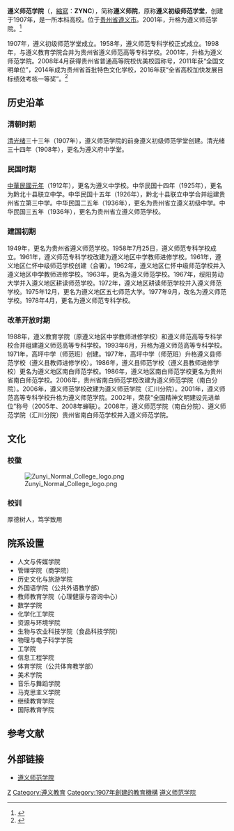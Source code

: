 {{Infobox university
|name            = 遵义师范学院
|english_name    = Zunyi Normal College
|fomer_name      = 遵义初级师范学堂、遵义师范专科学校
|image           = Zunyi Normal College logo.png
|motto           = 厚德树人，笃学致用
|established     = {{Start date|1907}}
|anniversary     = 6月16日
|type            = 公立
|secretary       = 张波
|president       = 刘肇军
|address         = {{PRC}}[[贵州省|贵州省]][[遵义市|遵义市]][[新蒲新区|新蒲新区]]平安大道
|affiliations    = 遵义市人民政府
|website         = {{url|www.zync.edu.cn}}
|logo            =
|footnotes       =
}}
'''遵义师范学院'''（{{Lang-en|'''Zunyi Normal College'''}}，[[縮寫|縮寫]]：'''ZYNC'''），简称'''遵义师院'''，原称'''遵义初级师范学堂'''，创建于1907年，是一所本科高校。位于[[贵州省|贵州省]][[遵义市|遵义市]]。2001年，升格为遵义师范学院。<ref>{{Cite web |url=http://lianghui.china.com.cn/news/edu/2009-06/25/content_18012843.htm |title=教育部批准的全国普通高校名单（贵州省） |access-date=2010-07-05 |archive-date=2014-12-28 |archive-url=https://web.archive.org/web/20141228073542/http://lianghui.china.com.cn/news/edu/2009-06/25/content_18012843.htm |dead-url=no }}</ref>

1907年，遵义初级师范学堂成立。1958年，遵义师范专科学校正式成立。1998年，与遵义教育学院合并为贵州省遵义师范高等专科学校。2001年，升格为遵义师范学院。2008年4月获得贵州省普通高等院校优美校园称号，2011年获“全国文明单位”，2014年成为贵州省首批特色文化学校，2016年获“全省高校加快发展目标绩效考核一等奖”。<ref>{{Cite web |url=http://kaoshi.edu.sina.com.cn/college/c/intro/10664.shtml |title=遵义师范学院--学校简介 |access-date=2010-07-05 |archive-date=2019-06-11 |archive-url=https://web.archive.org/web/20190611195958/http://kaoshi.edu.sina.com.cn/college/c/intro/10664.shtml |dead-url=no }}</ref>

== 历史沿革 ==
=== 清朝时期 ===
[[清朝|清]][[光绪|光绪]]三十三年（1907年），遵义师范学院的前身遵义初级师范学堂创建。清光绪三十四年（1908年），更名为遵义府中学堂。

=== 民国时期 ===
[[中華民國|中華民國]][[1912年|元年]]（1912年），更名为遵义中学校。中华民国十四年（1925年），更名为黔北十县联立中学。中华民国十五年（1926年），黔北十县联立中学合并组建贵州省立第三中学。中华民国二五年（1936年），更名为贵州省立遵义初级中学。中华民国三五年（1936年），更名为贵州省立遵义师范学校。

=== 建国初期 ===
1949年，更名为贵州省遵义师范学校。1958年7月25日，遵义师范专科学校成立。1961年，遵义师范专科学校改建为遵义地区中学教师进修学校。1961年，遵义地区仁怀中级师范学校创建（合署）。1962年，遵义地区仁怀中级师范学校并入遵义地区中学教师进修学校。1963年，更名为遵义师范学校。1967年，绥阳劳动大学并入遵义地区耕读师范学校。1972年，遵义地区耕读师范学校并入遵义师范学校。1975年12月，更名为遵义地区五七师范大学。1977年9月，改名为遵义师范学校。1978年4月，更名为遵义师范专科学校。

=== 改革开放时期 ===
1988年，遵义教育学院（原遵义地区中学教师进修学校）和遵义师范高等专科学校合并组建遵义师范高等专科学校。1993年6月，升格为遵义师范高等专科学校。1971年，高坪中学（师范班）创建。1977年，高坪中学（师范班）升格遵义县师范学校（遵义县教师进修学校）。1986年，遵义县师范学校（遵义县教师进修学校）更名为遵义地区南白师范学校。1986年，遵义地区南白师范学校更名为贵州省南白师范学校。2006年，贵州省南白师范学校改建为遵义师范学院（南白分院）。2006年，遵义师范学校改建为遵义师范学院（汇川分院）。2001年，遵义师范高等专科学校升格为遵义师范学院。2002年，荣获“全国精神文明建设先进单位”称号（2005年、2008年蝉联）。2008年，遵义师范学院（南白分院）、遵义师范学院（汇川分院）贵州省南白师范学校并入遵义师范学院。

== 文化 ==
=== 校徽 ===
[[File:Zunyi_Normal_College_logo.png|thumb]]

=== 校训 ===
厚德树人，笃学致用

== 院系设置 ==
*人文与传媒学院
*管理学院（商学院）
*历史文化与旅游学院
*外国语学院（公共外语教学部）
*教师教育学院（心理健康与咨询中心）
*数学学院
*化学化工学院
*资源与环境学院
*生物与农业科技学院（食品科技学院）
*物理与电子科学学院
*工学院
*信息工程学院
*体育学院（公共体育教学部）
*美术学院
*音乐与舞蹈学院
*马克思主义学院
*继续教育学院
*国际教育学院

== 参考文献 ==
<references/>

== 外部链接 ==
*[http://www.zync.edu.cn/ 遵义师范学院] {{Webarchive|url=https://archive.today/20121127214238/http://www.zync.edu.cn/ |date=2012-11-27 }}

{{贵州省高等学校}}
{{Guizhou topics}}

[[Category:贵州高等院校|Z]]
[[Category:遵义教育|Category:遵义教育]]
[[Category:1907年創建的教育機構|Category:1907年創建的教育機構]]
[[Category:遵义师范学院|]]